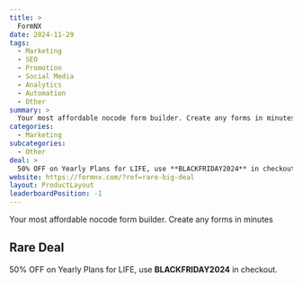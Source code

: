 ```yaml
---
title: >
  FormNX
date: 2024-11-29
tags:
  - Marketing
  - SEO
  - Promotion
  - Social Media
  - Analytics
  - Automation
  - Other
summary: >
  Your most affordable nocode form builder. Create any forms in minutes
categories:
  - Marketing
subcategories:
  - Other
deal: >
  50% OFF on Yearly Plans for LIFE, use **BLACKFRIDAY2024** in checkout.
website: https://formnx.com/?ref=rare-big-deal
layout: ProductLayout
leaderboardPosition: -1
---
```

Your most affordable nocode form builder. Create any forms in minutes

## Rare Deal

50% OFF on Yearly Plans for LIFE, use **BLACKFRIDAY2024** in checkout.
